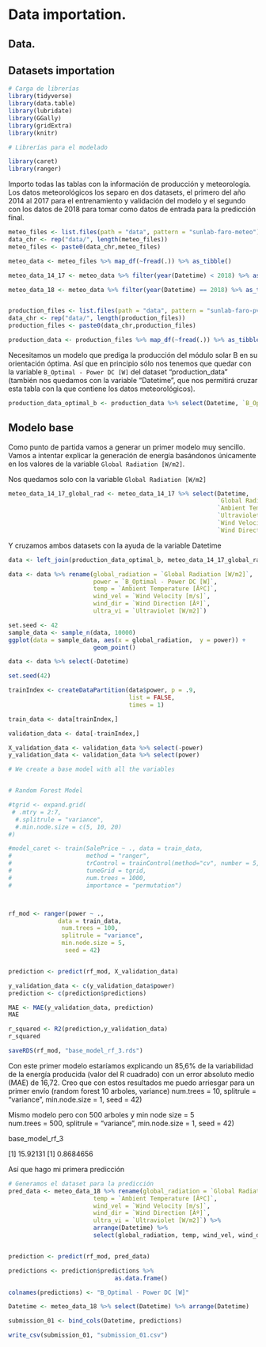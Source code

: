 # Data importation.

## Data.

## Datasets importation

```r
# Carga de librerías
library(tidyverse)
library(data.table)
library(lubridate)
library(GGally)
library(gridExtra)
library(knitr)

# Librerías para el modelado

library(caret)
library(ranger)
```


Importo todas las tablas con la información de producción y meteorología. 
Los datos meteorológicos los separo en dos datasets, el primero del año 2014 al 2017 para el entrenamiento y validación del modelo y el segundo con los datos de 2018 para tomar como datos de entrada para la predicción final.
```r

meteo_files <- list.files(path = "data", pattern = "sunlab-faro-meteo")
data_chr <- rep("data/", length(meteo_files))
meteo_files <- paste0(data_chr,meteo_files)

meteo_data <- meteo_files %>% map_df(~fread(.)) %>% as_tibble()

meteo_data_14_17 <- meteo_data %>% filter(year(Datetime) < 2018) %>% as_tibble()

meteo_data_18 <- meteo_data %>% filter(year(Datetime) == 2018) %>% as_tibble()


production_files <- list.files(path = "data", pattern = "sunlab-faro-pv")
data_chr <- rep("data/", length(production_files))
production_files <- paste0(data_chr,production_files)

production_data <- production_files %>% map_df(~fread(.)) %>% as_tibble()

```

Necesitamos un modelo que prediga la producción del módulo solar B en su orientación óptima. Así que en principio sólo nos tenemos que quedar con la variable `B_Optimal - Power DC [W]` del dataset "production_data" (también nos quedamos con la variable "Datetime", que nos permitirá cruzar esta tabla con la que contiene los datos meteorológicos). 

```r
production_data_optimal_b <- production_data %>% select(Datetime, `B_Optimal - Power DC [W]`)
```

## Modelo base

Como punto de partida vamos a generar un primer modelo muy sencillo. Vamos a intentar explicar la generación de energía basándonos únicamente en los valores de la variable `Global Radiation [W/m2]`. 

Nos quedamos solo con la variable `Global Radiation [W/m2]`
```r
meteo_data_14_17_global_rad <- meteo_data_14_17 %>% select(Datetime, 
                                                           `Global Radiation [W/m2]`,
                                                           `Ambient Temperature [ÂºC]`,
                                                           `Ultraviolet [W/m2]`,
                                                           `Wind Velocity [m/s]`,
                                                           `Wind Direction [Âº]`)                                                  
```


Y cruzamos ambos datasets con la ayuda de la variable Datetime
```r

data <- left_join(production_data_optimal_b, meteo_data_14_17_global_rad, by = "Datetime")  %>% na.omit()

data <- data %>% rename(global_radiation = `Global Radiation [W/m2]`,
                        power = `B_Optimal - Power DC [W]`,
                        temp = `Ambient Temperature [ÂºC]`,
                        wind_vel = `Wind Velocity [m/s]`,
                        wind_dir = `Wind Direction [Âº]`,
                        ultra_vi = `Ultraviolet [W/m2]`)

```



```r
set.seed <- 42
sample_data <- sample_n(data, 10000)
ggplot(data = sample_data, aes(x = global_radiation,  y = power)) +
                        geom_point()
```



```r


data <- data %>% select(-Datetime)

set.seed(42)

trainIndex <- createDataPartition(data$power, p = .9,
                                  list = FALSE,
                                  times = 1)

train_data <- data[trainIndex,] 

validation_data <- data[-trainIndex,] 

X_validation_data <- validation_data %>% select(-power)
y_validation_data <- validation_data %>% select(power)

# We create a base model with all the variables


# Random Forest Model

#tgrid <- expand.grid(
 # .mtry = 2:7,
  #.splitrule = "variance",
  #.min.node.size = c(5, 10, 20)
#)

#model_caret <- train(SalePrice ~ ., data = train_data,
#                     method = "ranger",
#                     trControl = trainControl(method="cv", number = 5, verboseIter = T),
#                     tuneGrid = tgrid,
#                     num.trees = 1000,
#                     importance = "permutation")



rf_mod <- ranger(power ~ ., 
              data = train_data, 
               num.trees = 100,
               splitrule = "variance",
               min.node.size = 5,
                seed = 42)


prediction <- predict(rf_mod, X_validation_data)

y_validation_data <- c(y_validation_data$power)
prediction <- c(prediction$predictions)

MAE <- MAE(y_validation_data, prediction)
MAE

r_squared <- R2(prediction,y_validation_data)
r_squared

saveRDS(rf_mod, "base_model_rf_3.rds")

```


Con este primer modelo estaríamos explicando un 85,6% de la variabilidad de la energía producida (valor del R cuadrado) con un error absoluto medio (MAE) de 16,72. Creo que con estos resultados me puedo arriesgar para un primer envío (random forest 10 arboles, variance) 
              num.trees = 10,
               splitrule = "variance",
               min.node.size = 1,
                seed = 42)
                
Mismo modelo pero con 500 arboles y min node size = 5               
                num.trees = 500,
               splitrule = "variance",
               min.node.size = 1,
                seed = 42)
  
  
  base_model_rf_3 
                
  [1] 15.92131
[1] 0.8684656


Así que hago mi primera predicción 
```r

# Generamos el dataset para la predicción
pred_data <- meteo_data_18 %>% rename(global_radiation = `Global Radiation [W/m2]`,
                        temp = `Ambient Temperature [ÂºC]`,
                        wind_vel = `Wind Velocity [m/s]`,
                        wind_dir = `Wind Direction [Âº]`,
                        ultra_vi = `Ultraviolet [W/m2]`) %>%
                        arrange(Datetime) %>%
                        select(global_radiation, temp, wind_vel, wind_dir, ultra_vi)


prediction <- predict(rf_mod, pred_data)

predictions <- prediction$predictions %>%
                              as.data.frame() 

colnames(predictions) <- "B_Optimal - Power DC [W]"

Datetime <- meteo_data_18 %>% select(Datetime) %>% arrange(Datetime)

submission_01 <- bind_cols(Datetime, predictions)

write_csv(submission_01, "submission_01.csv")

```

